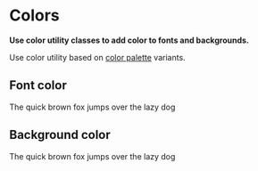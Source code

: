 # Colors

**Use color utility classes to add color to fonts and backgrounds.**

Use color utility based on [color palette](/product/foundations/colors) variants.

## Font color

<DemoBlock>
<span className="lumx-color-font-dark-L2">The quick brown fox jumps over the lazy dog</span>
</DemoBlock>

## Background color

<DemoBlock>
<div className="lumx-color-background-primary-N lumx-spacing-padding-big">
    <span className="lumx-color-font-light-N">The quick brown fox jumps over the lazy dog</span>
</div>
</DemoBlock>
